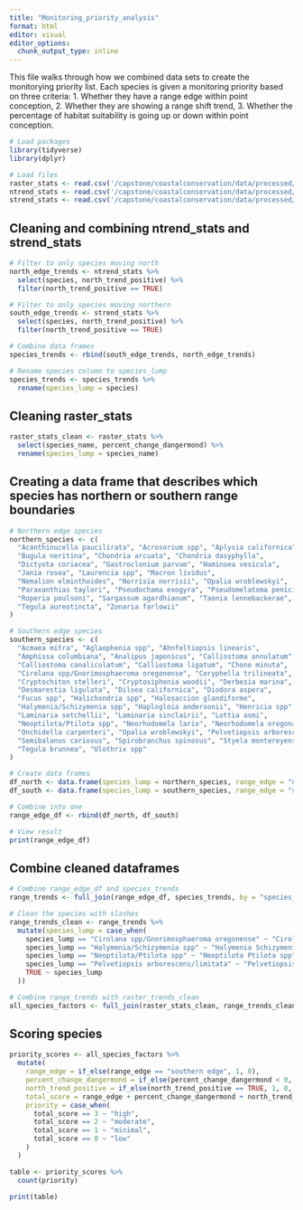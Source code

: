 ```yaml
---
title: "Monitoring_priority_analysis"
format: html
editor: visual
editor_options: 
  chunk_output_type: inline
---
```


This file walks through how we combined data sets to create the monitorying priority list. Each species is given a monitoring priority based on three criteria: 1. Whether they have a range edge within point conception, 2. Whether they are showing a range shift trend, 3. Whether the percentage of habitat suitability is going up or down within point conception. 

```r
# Load packages
library(tidyverse)
library(dplyr)
```

```r
# Load files 
raster_stats <- read.csv('/capstone/coastalconservation/data/processed/analyses_results/species_suitability_change.csv')
ntrend_stats <- read.csv('/capstone/coastalconservation/data/processed/ntrends_stats.csv')
strend_stats <- read.csv('/capstone/coastalconservation/data/processed/strends_stats.csv')
```

## Cleaning and combining ntrend_stats and strend_stats

```r
# Filter to only species moving north
north_edge_trends <- ntrend_stats %>% 
  select(species, north_trend_positive) %>% 
  filter(north_trend_positive == TRUE)
```

```r
# Filter to only species moving northern
south_edge_trends <- strend_stats %>% 
  select(species, north_trend_positive) %>% 
  filter(north_trend_positive == TRUE)
```

```r
# Combine data frames
species_trends <- rbind(south_edge_trends, north_edge_trends)
```

```r
# Rename species column to species_lump
species_trends <- species_trends %>% 
  rename(species_lump = species)
```

## Cleaning raster_stats

```r
raster_stats_clean <- raster_stats %>% 
  select(species_name, percent_change_dangermond) %>% 
  rename(species_lump = species_name)
```

## Creating a data frame that describes which species has northern or southern range boundaries

```r
# Northern edge species
northern_species <- c(
  "Acanthinucella paucilirata", "Acrosorium spp", "Aplysia californica",
  "Bugula neritina", "Chondria arcuata", "Chondria dasyphylla",
  "Dictyota coriacea", "Gastroclonium parvum", "Haminoea vesicula",
  "Jania rosea", "Laurencia spp", "Macron lividus",
  "Nemalion elminthoides", "Norrisia norrisii", "Opalia wroblewskyi",
  "Paraxanthias taylori", "Pseudochama exogyra", "Pseudomelatoma penicillata",
  "Roperia poulsoni", "Sargassum agardhianum", "Taonia lennebackerae",
  "Tegula aureotincta", "Zonaria farlowii"
)

# Southern edge species
southern_species <- c(
  "Acmaea mitra", "Aglaophenia spp", "Ahnfeltiopsis linearis",
  "Amphissa columbiana", "Analipus japonicus", "Calliostoma annulatum",
  "Calliostoma canaliculatum", "Calliostoma ligatum", "Chone minuta",
  "Cirolana spp/Gnorimosphaeroma oregonense", "Coryphella trilineata",
  "Cryptochiton stelleri", "Cryptosiphonia woodii", "Derbesia marina",
  "Desmarestia ligulata", "Dilsea californica", "Diodora aspera",
  "Fucus spp", "Halichondria spp", "Halosaccion glandiforme",
  "Halymenia/Schizymenia spp", "Haplogloia andersonii", "Henricia spp",
  "Laminaria setchellii", "Laminaria sinclairii", "Lottia asmi",
  "Neoptilota/Ptilota spp", "Neorhodomela larix", "Neorhodomela oregona",
  "Onchidella carpenteri", "Opalia wroblewskyi", "Pelvetiopsis arborescens/limitata",
  "Semibalanus cariosus", "Spirobranchus spinosus", "Styela montereyensis",
  "Tegula brunnea", "Ulothrix spp"
)

```

```r
# Create data frames
df_north <- data.frame(species_lump = northern_species, range_edge = "northern edge")
df_south <- data.frame(species_lump = southern_species, range_edge = "southern edge")
```

```r
# Combine into one
range_edge_df <- rbind(df_north, df_south)

# View result
print(range_edge_df)
```
## Combine cleaned dataframes

```r
# Combine range_edge_df and species_trends
range_trends <- full_join(range_edge_df, species_trends, by = "species_lump")

# Clean the species with slashes
range_trends_clean <- range_trends %>%
  mutate(species_lump = case_when(
    species_lump == "Cirolana spp/Gnorimosphaeroma oregonense" ~ "Cirolana spp Gnorimosphaeroma oregonense",
    species_lump == "Halymenia/Schizymenia spp" ~ "Halymenia Schizymenia spp",
    species_lump == "Neoptilota/Ptilota spp" ~ "Neoptilota Ptilota spp",
    species_lump == "Pelvetiopsis arborescens/limitata" ~ "Pelvetiopsis arborescens limitata",
    TRUE ~ species_lump
  ))

```

```r
# Combine range_trends with raster_trends_clean
all_species_factors <- full_join(raster_stats_clean, range_trends_clean, by = "species_lump")
```

## Scoring species

```r
priority_scores <- all_species_factors %>%
  mutate(
    range_edge = if_else(range_edge == "southern edge", 1, 0),
    percent_change_dangermond = if_else(percent_change_dangermond < 0, 1, 0),
    north_trend_positive = if_else(north_trend_positive == TRUE, 1, 0, missing = 0),
    total_score = range_edge + percent_change_dangermond + north_trend_positive,
    priority = case_when(
      total_score == 3 ~ "high",
      total_score == 2 ~ "moderate",
      total_score == 1 ~ "minimal",
      total_score == 0 ~ "low"
    )
  )

```

```r
table <- priority_scores %>%
  count(priority)

print(table)
```

